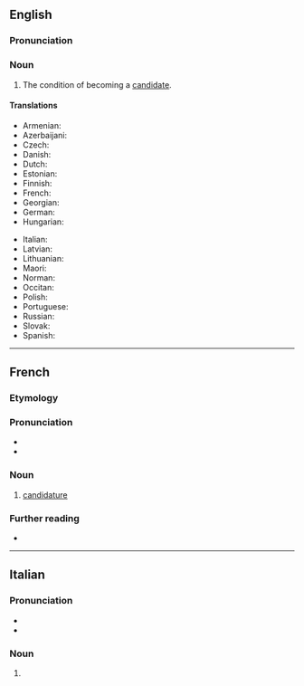 ==English==

===Pronunciation===
{{rfp|en}}

===Noun===
{{en-noun|~}}

# The condition of becoming a [[candidate]].

====Translations====
{{trans-top|the condition of becoming a candidate}}
* Armenian: {{t-needed|hy}}
* Azerbaijani: {{t|az|namizədlik}}
* Czech: {{t|cs|kandidatura|f}}
* Danish: {{t-needed|da}}
* Dutch: {{t+|nl|kandidatuur|f}}
* Estonian: {{t|et|kandidatuur}}
* Finnish: {{t-needed|fi}}
* French: {{t+|fr|candidature|f}}
* Georgian: {{t|ka|კანდიდატურა}}
* German: {{t+|de|Kandidatur|f}}
* Hungarian: {{t-needed|hu}}
{{trans-mid}}
* Italian: {{t+|it|candidatura|f}}
* Latvian: {{t-needed|lv}}
* Lithuanian: {{t-needed|lt}}
* Maori: {{t|mi|kaiwhakaurutanga}}
* Norman: {{t|nrf|candidatuthe|f}} {{qualifier|Jersey}}
* Occitan: {{t+|oc|candidatura|f}}
* Polish: {{t+|pl|kandydatura|f}}
* Portuguese: {{t|pt|candidatura|f}}
* Russian: {{t+|ru|кандидату́ра|f}}
* Slovak: {{t-needed|sk}}
* Spanish: {{t+|es|candidatura|f}}
{{trans-bottom}}

----

==French==

===Etymology===
{{suffix|fr|candidat|ure}}

===Pronunciation===
* {{fr-IPA}}
* {{audio|fr|LL-Q150 (fra)-Poslovitch-candidature.wav|Audio}}

===Noun===
{{fr-noun|f}}

# [[candidature#English|candidature]]

===Further reading===
* {{R:TLFi}}

----

==Italian==

===Pronunciation===
* {{it-IPA|candidatùre}}
* {{rhymes|it|ure}}

===Noun===
{{head|it|noun form|g=f-p}}

# {{plural of|it|candidatura}}